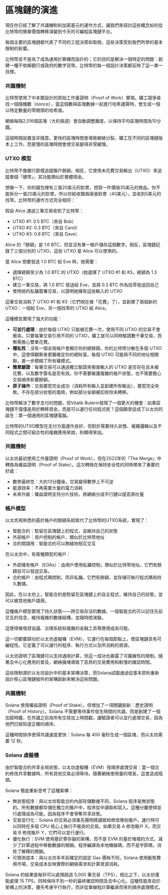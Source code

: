 
# 區塊鏈的演進

現在你已經了解了共識機制和加密基元的運作方式，讓我們來探討這些概念如何從比特幣的簡單價值轉移演變到今天的可編程區塊鏈平台。

每個主要的區塊鏈都代表了不同的工程決策和取捨，這些決策受到我們所學的基本限制的影響。

<ArticleSection name="Bitcoin" id="bitcoin" level="h2" />

比特幣並不是為了成為通用計算機而設計的；它的目的是解決一個特定的問題：創建一種不依賴銀行或政府的數字貨幣。比特幣的每一個設計決策都反映了這一單一目標。

### 共識機制

比特幣使用了中本聰設計的原始工作量證明（Proof of Work）實現。礦工競爭尋找一個隨機數（nonce），當這個數與區塊數據一起進行哈希運算時，會生成一個以特定數量的零開頭的哈希值。

網絡每隔2,016個區塊（大約兩週）會自動調整難度，以保持平均區塊時間為10分鐘。

這個時間設置並非隨意。更快的區塊時間會導致網絡分裂，礦工在不同的區塊鏈版本上工作。而更慢的區塊時間會使交易變得非常緩慢。

### UTXO 模型

比特幣不像銀行那樣追蹤賬戶餘額。相反，它使用未花費交易輸出（UTXO）來追蹤單個「硬幣」，其功能類似於實體現金。

想像一下，你的錢包裡有三張20美元的鈔票，想買一件價值35美元的商品。你不能拆分一張20美元的鈔票，所以你給收銀員兩張鈔票（40美元），並收到5美元的找零。比特幣的運作方式完全相同：

假設 Alice 通過三筆交易收到了比特幣：
- UTXO #1: 0.5 BTC（來自 Bob）
- UTXO #2: 0.3 BTC（來自 Carol）
- UTXO #3: 0.8 BTC（來自 Dave）

Alice 的「餘額」是 1.6 BTC，但並沒有單一帳戶儲存這個數字。相反，區塊鏈記錄了三個分別的 UTXO，這些 UTXO 是 Alice 可以使用的。

當 Alice 想要發送 1.0 BTC 給 Eve 時，她需要：
- 選擇總額至少為 1.0 BTC 的 UTXO（她選擇了 UTXO #1 和 #3，總額為 1.3 BTC）
- 建立一筆交易，將 1.0 BTC 發送給 Eve，並將 0.3 BTC 作為找零發送回自己
- 使用她的私鑰簽署交易，以證明她擁有這些輸入的 UTXO

這筆交易消耗了 UTXO #1 和 #3（它們現在被「花費」了），並創建了兩個新的 UTXO：一個給 Eve，另一個找零的 UTXO 給 Alice。

這種模型實現了強大的功能：
- **可並行處理**：由於每個 UTXO 只能被花費一次，使用不同 UTXO 的交易不會衝突。只要每筆交易引用不同的 UTXO，礦工就可以同時驗證數千筆交易，而無需擔心雙重花費。
- **隱私性**：沒有一個全局帳戶會顯示你的總餘額。你的比特幣分散在多個 UTXO 中，這使得觀察者更難確定你的總財富。每個 UTXO 可能與不同的地址相關聯，進一步模糊了所有權模式。
- **簡單驗證**：每筆交易可以通過獨立驗證來檢查輸入的 UTXO 是否存在且未被花費，以及數字簽名是否有效。你不需要維護複雜的帳戶狀態，也不需要擔心交易順序影響餘額。
- **原子操作**：交易要麼完全成功（消耗所有輸入並創建所有輸出），要麼完全失敗。不存在部分狀態的風險，例如部分金額被扣除但未轉移。

<ArticleSection name="Ethereum" id="ethereum" level="h2" />

比特幣解決了數字支付的問題，但Vitalik Buterin發現了一個更大的機會：如果區塊鏈不僅僅是用於轉移資金，而是可以運行任何程式呢？這個願景促成了以太坊的誕生：第一個通用的區塊鏈電腦。

比特幣的UTXO模型在支付方面運作良好，但對於需要持久狀態、複雜邏輯以及不同程式之間可組合性的複雜應用來說，則顯得笨拙。

### 共識機制

以太坊最初使用工作量證明（Proof of Work），但在2022年的「The Merge」中轉換為權益證明（Proof of Stake）。這次轉換在保持安全性的同時帶來了重要的好處：
- 數學最終性：大約13分鐘後，交易變得數學上不可逆
- 能源效率：不再需要大量的電力消耗
- 未來升級：權益證明支持分片技術，將網絡分成平行鏈以提高吞吐量

### 帳戶模型

以太坊用熟悉的基於帳戶的餘額系統取代了比特幣的UTXO系統，實現了：
- 智能合約：駐留在區塊鏈上的程式，並維持自己的狀態
- 外部帳戶：用戶控制的帳戶，類似於比特幣地址
- 合約間調用：智能合約可以無縫地相互交互

在以太坊中，有兩種類型的帳戶：
- 外部擁有帳戶（EOAs）：由用戶使用私鑰控制，類似於比特幣地址。它們有餘額並可以發送交易。
- 合約帳戶：由程式碼控制，而非私鑰。它們有餘額，並存儲可執行程式碼和持久數據。

因此，在以太坊上，智能合約是駐留在區塊鏈上的自主程式，維持自己的狀態，並可以被其他帳戶調用。

這種帳戶模型實現了持久狀態——跨交易存活的數據。一個智能合約可以記住先前交互的信息，維持複雜的數據結構，並隨時間演變。

這使得像借貸協議、治理系統和複雜的金融工具等應用成為可能。

這一切都要歸功於以太坊虛擬機（EVM），它運行在每個節點上，使區塊鏈具有可編程性。它定義了可以運行的程序、執行方式以及所消耗的資源。

<ArticleSection name="Solana" id="solana" level="h2" />

以太坊證明了區塊鏈可以支持通用計算，但這一成功也暴露了可擴展性的限制。隨著去中心化應用的普及，網絡擁堵導致了高昂的交易費用和較慢的確認時間。

這些限制源於以太坊設計中的基本架構決策，而Solana試圖通過從基本原則重新設計核心區塊鏈組件的架構創新來解決這些問題。

### 共識機制

Solana 使用權益證明（Proof of Stake），但增加了一項關鍵創新：歷史證明（Proof of History）。Solana 不需要等待事件發生時間的共識，而是創建了一個加密時鐘，在共識之前為所有交易加上時間戳，讓驗證者可以並行處理交易，因為他們已經知道正確的順序。

這種時間排序使得共識速度更快：Solana 每 400 毫秒生成一個區塊，而以太坊需要 12 秒。

### Solana 虛擬機

由於智能合約共享全局狀態，以太坊虛擬機（EVM）按順序處理交易：當一個合約修改共享數據時，所有其他交易必須等待。隨著網絡使用量的增長，這會造成瓶頸。

Solana 徹底重新思考了這種架構：
- 無狀態程序：與以太坊智能合約內部存儲數據不同，Solana 程序是無狀態的。所有數據都存儲在獨立的賬戶中，程序從中讀取和寫入。這種分離使得並行處理成為可能，因為程序不會爭奪共享狀態。
- 交易並行化：Solana 的交易必須事先聲明將讀取和修改哪些賬戶。運行時可以同時在多個 CPU 核心上執行不衝突的交易。如果交易 A 修改賬戶 X，而交易 B 修改賬戶 Y，它們可以並行運行。
- 優化執行：SVM 使用基於寄存器的架構，而不是 EVM 的基於堆棧的方式，減少了計算過程中移動數據的開銷。程序編譯為本地機器碼，而不是字節碼，消除了解釋的開銷。
- 可預測成本：與以太坊多年前確定的固定 Gas 價格不同，Solana 使用動態費用市場，交易成本反映實際的網絡需求和計算資源消耗。

Solana 的結果是每秒可以處理超過 5,000 筆交易（TPS），相比之下，以太坊僅能處理 15 TPS，同時保持不到一秒的最終確認時間及去中心化。這種性能來自於架構上的決策，優先考慮平行執行，而非從單線程計算繼承而來的順序處理模式。